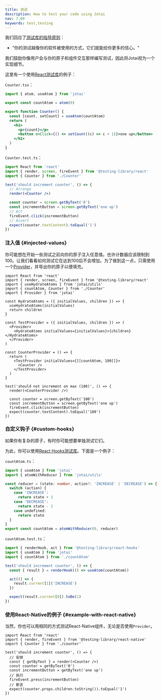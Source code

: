```yaml
---
title: 测试
description: How to test your code using Jotai
nav: 7.09
keywords: test,testing
---
```


我们回应了[测试库的指导原则](https://testing-library.com/docs/guiding-principles/)：

- "你的测试越像你的软件被使用的方式，它们就能给你更多的信心。"

我们鼓励你像用户会与你的原子和组件交互那样编写测试，因此将Jotai视为一个实现细节。

这里有一个使用[React测试库](https://github.com/testing-library/react-testing-library)的例子：

`Counter.tsx`：

```jsx
import { atom, useAtom } from 'jotai'

export const countAtom = atom(0)

export function Counter() {
  const [count, setCount] = useAtom(countAtom)
  return (
    <h1>
      <p>{count}</p>
      <button onClick={() => setCount((c) => c + 1)}>one up</button>
    </h1>
  )
}
```

`Counter.test.ts`：

```jsx
import React from 'react'
import { render, screen, fireEvent } from '@testing-library/react'
import { Counter } from './Counter'

test('should increment counter', () => {
  // Arrange
  render(<Counter />)

  const counter = screen.getByText('0')
  const incrementButton = screen.getByText('one up')
  // Act
  fireEvent.click(incrementButton)
  // Assert
  expect(counter.textContent).toEqual('1')
})
```

### 注入值 {#injected-values}

你可能想在开始一些测试之前向你的原子注入任意值。也许计数器应该限制到100。让我们看看如何测试它在达到100后不会增加。为了做到这一点，只需使用一个[Provider](../core/provider.mdx)，并导出你的原子以便填充。

```tsx
import React from 'react'
import { render, screen, fireEvent } from '@testing-library/react'
import { useHydrateAtoms } from 'jotai/utils'
import { countAtom, Counter } from './Counter'
import { Provider } from 'jotai'

const HydrateAtoms = ({ initialValues, children }) => {
  useHydrateAtoms(initialValues)
  return children
}

const TestProvider = ({ initialValues, children }) => (
  <Provider>
    <HydrateAtoms initialValues={initialValues}>{children}</HydrateAtoms>
  </Provider>
)

const CounterProvider = () => {
  return (
    <TestProvider initialValues={[[countAtom, 100]]}>
      <Counter />
    </TestProvider>
  )
}

test('should not increment on max (100)', () => {
  render(<CounterProvider />)

  const counter = screen.getByText('100')
  const incrementButton = screen.getByText('one up')
  fireEvent.click(incrementButton)
  expect(counter.textContent).toEqual('100')
})
```

### 自定义钩子 {#custom-hooks}

如果你有复杂的原子，有时你可能想要单独测试它们。

为此，你可以使用[React Hooks测试库](https://github.com/testing-library/react-hooks-testing-library)。下面是一个例子：

`countAtom.ts`：

```ts
import { useAtom } from 'jotai'
import { atomWithReducer } from 'jotai/utils'

const reducer = (state: number, action?: 'INCREASE' | 'DECREASE') => {
  switch (action) {
    case 'INCREASE':
      return state + 1
    case 'DECREASE':
      return state - 1
    case undefined:
      return state
  }
}
export const countAtom = atomWithReducer(0, reducer)
```

`countAtom.test.ts`：

```ts
import { renderHook, act } from '@testing-library/react-hooks'
import { useAtom } from 'jotai'
import { countAtom } from './countAtom'

test('should increment counter', () => {
  const { result } = renderHook(() => useAtom(countAtom))

  act(() => {
    result.current[1]('INCREASE')
  })

  expect(result.current[0]).toBe(1)
})
```

### 使用React-Native的例子 {#example-with-react-native}

当然，你也可以用相同的方式测试React-Native组件，无论是否使用`Provider`。

```tsx
import React from 'react'
import { render, fireEvent } from '@testing-library/react-native'
import { Counter } from './counter'

test('should increment counter', () => {
  // 安排
  const { getByText } = render(<Counter />)
  const counter = getByText('0')
  const incrementButton = getByText('one up')
  // 执行
  fireEvent.press(incrementButton)
  // 断言
  expect(counter.props.children.toString()).toEqual('1')
})
```
